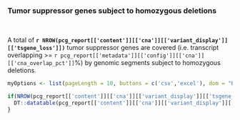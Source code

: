 ### Tumor suppressor genes subject to homozygous deletions
<br>

A total of __`r NROW(pcg_report[['content']][['cna']][['variant_display']][['tsgene_loss']])`__ tumor suppressor genes are covered (i.e. transcript overlapping >= `r pcg_report[['metadata']][['config']][['cna']][['cna_overlap_pct']]`%) by genomic segments subject to homozygous deletions.

```r
myOptions <- list(pageLength = 10, buttons = c('csv','excel'), dom = "Bfrtip", scrollCollapse = T)

if(NROW(pcg_report[['content']][['cna']][['variant_display']][['tsgene_loss']]) > 0){
  DT::datatable(pcg_report[['content']][['cna']][['variant_display']][['tsgene_loss']], options = myOptions, escape=F, extensions = "Responsive")
}
```

<br><br>
